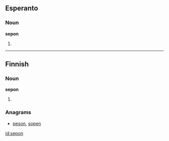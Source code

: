 ==Esperanto==

===Noun===
'''sepon'''

# {{eo-form of|sep|on}}

----

==Finnish==

===Noun===
'''sepon'''

# {{fi-form of|seppo|type=noun|case=genitive|pl=singular}}

===Anagrams===
* [[peson#Finnish|peson]], [[sopen#Finnish|sopen]]

[[id:sepon]]